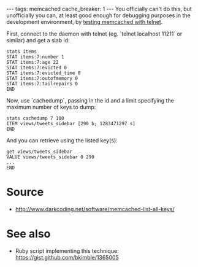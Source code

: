 ---
tags: memcached
cache_breaker: 1
---
You officially can't do this, but unofficially you can, at least good enough for debugging purposes in the development environment, by [[testing memcached with telnet]].

First, connect to the daemon with telnet (eg. `telnet localhost 11211` or similar) and get a slab id:

<pre>stats items
STAT items:7:number 1
STAT items:7:age 22
STAT items:7:evicted 0
STAT items:7:evicted_time 0
STAT items:7:outofmemory 0
STAT items:7:tailrepairs 0
END</pre>

Now, use `cachedump`, passing in the id and a limit specifying the maximum number of keys to dump:

<pre>stats cachedump 7 100
ITEM views/tweets_sidebar [290 b; 1283471297 s]
END</pre>

And you can retrieve using the listed key(s):

<pre>get views/tweets_sidebar
VALUE views/tweets_sidebar 0 290
...
END</pre>

= Source =

* http://www.darkcoding.net/software/memcached-list-all-keys/

= See also =

* Ruby script implementing this technique: https://gist.github.com/bkimble/1365005
